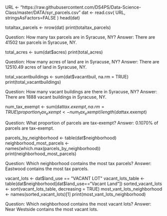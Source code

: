 URL <- "https://raw.githubusercontent.com/DS4PS/Data-Science-Class/master/DATA/syr_parcels.csv"
dat <- read.csv( URL, stringsAsFactors=FALSE )
head(dat)

totaltax_parcels <- nrow(dat)
print(totaltax_parcels)

Question: How many tax parcels are in Syracuse, NY?
Answer: There are 41502 tax parcels in Syracuse, NY.

total_acres <- sum(dat$acres)
print(total_acres)

Question: How many acres of land are in Syracuse, NY?
Answer: There are 12510.49 acres of land in Syracuse, NY.

total_vacantbuildings <- sum(dat$vacantbuil, na.rm = TRUE)
print(total_vacantbuildings)

Question: How many vacant buildings are there in Syracuse, NY?
Answer: There are 1888 vacant buildings in Syracuse, NY.


num_tax_exempt <- sum(dat$tax.exempt, na.rm = TRUE)
proportion_tax_exempt <- num_tax_exempt / length(dat$tax.exempt)


Question: What proportion of parcels are tax-exempt?
Answer: 0.1070% of parcels are tax-exempt.


parcels_by_neighborhood <- table(dat$neighborhood)
neighborhood_most_parcels <- names(which.max(parcels_by_neighborhood))
print(neighborhood_most_parcels)


Question: Which neighborhood contains the most tax parcels?
Answer: Eastwood contains the most tax parcels.


vacant_lots <- dat$land_use == "VACANT LOT"
vacant_lots_table <- table(dat$neighborhood[dat$land_use=="Vacant Land"])
sorted_vacant_lots <- sort(vacant_lots_table, decreasing = TRUE)
most_vant_lots_neighborhood <- names(sorted_vacant_lots)[1]
print(most_vant_lots_neighborhood)

Question: Which neighborhood contains the most vacant lots?
Answer: Near Westside contains the most vacant lots.
